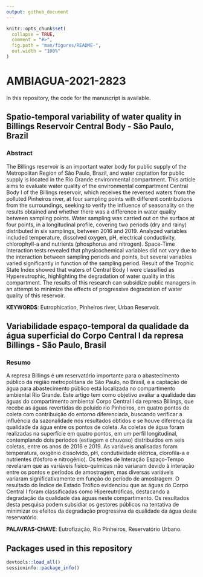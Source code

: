 ```yaml
---
output: github_document
---
```


<!-- README.md is generated from README.Rmd. Please edit that file -->

```r
knitr::opts_chunk$set(
  collapse = TRUE,
  comment = "#>",
  fig.path = "man/figures/README-",
  out.width = "100%"
)
```

# AMBIAGUA-2021-2823

In this repository, the code for the manuscript is available.

## Spatio-temporal variability of water quality in Billings Reservoir Central Body - São Paulo, Brazil



### Abstract


The Billings reservoir is an important water body for public supply of the Metropolitan Region of São Paulo, Brazil, and water captation for public supply is located in the Rio Grande environmental compartment. 
This article aims to evaluate water quality of the environmental compartment Central Body I of the Billings reservoir, which receives the reversed waters from the polluted Pinheiros river, at four sampling points with different contributions from the surroundings, seeking to verify the influence of seasonality on the results obtained and whether there was a difference in water quality between sampling points.
Water sampling was carried out on the surface at four points, in a longitudinal profile, covering two periods (dry and rainy) distributed in six samplings, between 2016 and 2019.
Analyzed variables included temperature, dissolved oxygen, pH, electrical conductivity, chlorophyll-a and nutrients (phosphorus and nitrogen). Space-Time Interaction tests revealed that physicochemical variables did not vary due to the interaction between sampling periods and points, but several variables varied significantly in function of the sampling period. Result of the Trophic State Index showed that waters of Central Body I were classified as Hypereutrophic, highlighting the degradation of water quality in this compartment. The results of this research can subsidize public managers in an attempt to minimize the effects of progressive degradation of water quality of this reservoir.

**KEYWORDS**: Eutrophication, Pinheiros river, Urban Reservoir.

## Variabilidade espaço-temporal da qualidade da água superficial do Corpo Central I da represa Billings - São Paulo, Brasil

### Resumo

A represa Billings é um reservatório importante para o abastecimento público da região metropolitana de São Paulo, no Brasil, e a captação de água para abastecimento público está localizada no compartimento ambiental Rio Grande.
Este artigo tem como objetivo avaliar a qualidade das águas do compartimento ambiental Corpo Central I da represa Billings, que recebe as águas revertidas do poluído rio Pinheiros, em quatro pontos de coleta com contribuição do entorno diferenciada, buscando verificar a influência da sazonalidade nos resultados obtidos e se houve diferença da qualidade da água entre os pontos de coleta.
As coletas de água foram realizadas na superfície em quatro pontos, em um perfil longitudinal, contemplando dois períodos (estiagem e chuvoso) distribuídos em seis coletas, entre os anos de 2016 e 2019.
As variáveis analisadas foram temperatura, oxigênio dissolvido, pH, condutividade elétrica, clorofila-a e nutrientes (fósforo e nitrogênio).
Os testes de Interação Espaço-Tempo revelaram que as variáveis físico-químicas não variaram devido à interação entre os pontos e períodos de amostragem, mas diversas variáveis variaram significativamente em função do período de amostragem. O resultado do Índice de Estado Trófico evidenciou que as águas do Corpo Central I foram classificadas como Hipereutróficas, destacando a degradação da qualidade das águas neste compartimento. Os resultados desta pesquisa podem subsidiar os gestores públicos na tentativa de minimizar os efeitos da degradação progressiva da qualidade da água deste reservatório.

**PALAVRAS-CHAVE**: Eutrofização, Rio Pinheiros, Reservatório Urbano.


## Packages used in this repository


```r
devtools::load_all()
sessioninfo::package_info()
```

